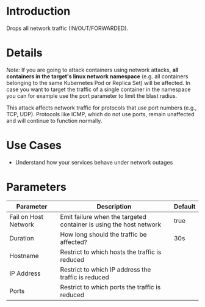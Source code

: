 # Introduction

Drops all network traffic (IN/OUT/FORWARDED).

# Details

_Note:_ If you are going to attack containers using network attacks, **all containers in the target's linux network namespace** (e.g. all containers belonging to the same Kubernetes Pod or Replica Set) will be affected. In case you want to target the traffic of a single container in the namespace you can for example use the port parameter to limit the blast radius.

This attack affects network traffic for protocols that use port numbers (e.g., TCP, UDP). Protocols like ICMP, which do not use ports, remain unaffected and will continue to function normally.

# Use Cases

* Understand how your services behave under network outages

# Parameters

| Parameter            | Description                                                               | Default |
|----------------------|---------------------------------------------------------------------------|---------|
| Fail on Host Network | Emit failure when the targeted container is using the host network        | true    |
| Duration             | How long should the traffic be affected?                                  | 30s     |
| Hostname             | Restrict to which hosts the traffic is reduced                            |         |
| IP Address           | Restrict to which IP address the traffic is reduced                       |         |
| Ports                | Restrict to which ports the traffic is reduced                            |         |
